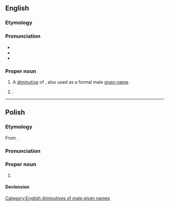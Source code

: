 {{also|rudy|rudý}}
==English==

===Etymology===
{{suffix|en|Rudolph|y}}

===Pronunciation===
* {{IPA|en|/ˈɹuːdi/}}
* {{homophones|en|rudy|rudie}}
* {{rhymes|en|uːdi|s=2}}

===Proper noun===
{{en-proper noun}}

# A [[diminutive]] of {{m|en|Rudolph}}, also used as a formal male [[given name]].
# {{surname|en}}.

[[Category:English diminutives of male given names]]

----

==Polish==

===Etymology===
From {{m|pl|rudy}}.

===Pronunciation===
{{pl-p}}

===Proper noun===
{{pl-proper noun|m-pr}}

# {{surname|pl}}

====Declension====
{{pl-decl-noun-m-pr}}